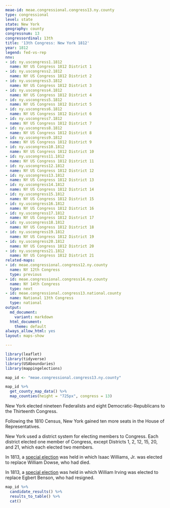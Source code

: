 ```yaml
---
meae-id: meae.congressional.congress13.ny.county
type: congressional
level: state
state: New York
geography: county
congressnum: 13
congressordinal: 13th
title: '13th Congress: New York 1812'
year: 1812
legend: fed-vs-rep
nnv:
- id: ny.uscongress1.1812
  name: NY US Congress 1812 District 1
- id: ny.uscongress2.1812
  name: NY US Congress 1812 District 2
- id: ny.uscongress3.1812
  name: NY US Congress 1812 District 3
- id: ny.uscongress4.1812
  name: NY US Congress 1812 District 4
- id: ny.uscongress5.1812
  name: NY US Congress 1812 District 5
- id: ny.uscongress6.1812
  name: NY US Congress 1812 District 6
- id: ny.uscongress7.1812
  name: NY US Congress 1812 District 7
- id: ny.uscongress8.1812
  name: NY US Congress 1812 District 8
- id: ny.uscongress9.1812
  name: NY US Congress 1812 District 9
- id: ny.uscongress10.1812
  name: NY US Congress 1812 District 10
- id: ny.uscongress11.1812
  name: NY US Congress 1812 District 11
- id: ny.uscongress12.1812
  name: NY US Congress 1812 District 12
- id: ny.uscongress13.1812
  name: NY US Congress 1812 District 13
- id: ny.uscongress14.1812
  name: NY US Congress 1812 District 14
- id: ny.uscongress15.1812
  name: NY US Congress 1812 District 15
- id: ny.uscongress16.1812
  name: NY US Congress 1812 District 16
- id: ny.uscongress17.1812
  name: NY US Congress 1812 District 17
- id: ny.uscongress18.1812
  name: NY US Congress 1812 District 18
- id: ny.uscongress19.1812
  name: NY US Congress 1812 District 19
- id: ny.uscongress20.1812
  name: NY US Congress 1812 District 20
- id: ny.uscongress21.1812
  name: NY US Congress 1812 District 21
related-maps:
- id: meae.congressional.congress12.ny.county
  name: NY 12th Congress
  type: previous
- id: meae.congressional.congress14.ny.county
  name: NY 14th Congress
  type: next
- id: meae.congressional.congress13.national.county
  name: National 13th Congress
  type: national
output:
  md_document:
    variant: markdown
  html_document:
    theme: default
always_allow_html: yes
layout: maps-show

---
```


```r
library(leaflet)
library(tidyverse)
library(USAboundaries)
library(mappingelections)

map_id <- "meae.congressional.congress13.ny.county"
```

<div class="map">

```r
map_id %>%
  get_county_map_data() %>%
  map_counties(height = "725px", congress = 13)
```

</div>

New York elected nineteen Federalists and eight Democratic-Republicans to the Thirteenth Congress.

Following the 1810 Census, New York gained ten more seats in the House of Representatives.

New York used a district system for electing members to Congress. Each district elected one member of Congress, except Districts 1, 2, 12, 15, 20, and 21, which each elected two members.

In 1813, a [special election](https://elections.lib.tufts.edu/catalog/tufts:ny.uscongress15.special.1813) was held in which Isaac Williams, Jr. was elected to replace William Dowse, who had died. 

In 1813, a [special election](https://elections.lib.tufts.edu/catalog/tufts:ny.uscongress2.special.1813) was held in which William Irving was elected to replace Egbert Benson, who had resigned.

<div class="results-table">

```r
map_id %>%
  candidate_results() %>%
  results_to_table() %>%
  cat()
```

</div>
